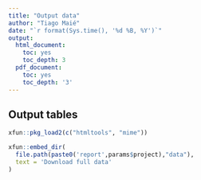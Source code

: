 ```yaml
---
title: "Output data"
author: "Tiago Maié"
date: "`r format(Sys.time(), '%d %B, %Y')`"
output:
  html_document:
    toc: yes
    toc_depth: 3
  pdf_document:
    toc: yes
    toc_depth: '3'
---
```

## Output tables

```r
xfun::pkg_load2(c("htmltools", "mime"))
```

```r
xfun::embed_dir(
  file.path(paste0('report',params$project),"data"),
  text = 'Download full data'
)
```
